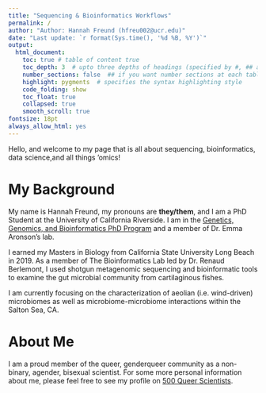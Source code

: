 ```yaml
---
title: "Sequencing & Bioinformatics Workflows"
permalink: /
author: "Author: Hannah Freund (hfreu002@ucr.edu)"
date: "Last update: `r format(Sys.time(), '%d %B, %Y')`" 
output:
  html_document:
    toc: true # table of content true
    toc_depth: 3  # upto three depths of headings (specified by #, ## and ###)
    number_sections: false  ## if you want number sections at each table header
    highlight: pygments  # specifies the syntax highlighting style
    code_folding: show
    toc_float: true
    collapsed: true
    smooth_scroll: true
fontsize: 18pt
always_allow_html: yes
---
```


Hello, and welcome to my page that is all about sequencing, bioinformatics, data science,and all things 'omics!


# My Background

My name is Hannah Freund, my pronouns are **they/them**, and I am a PhD Student at the University of California Riverside. I am in the [Genetics, Genomics, and Bioinformatics PhD Program](https://ggb.ucr.edu/) and a member of Dr. Emma Aronson's lab.

I earned my Masters in Biology from California State University Long Beach in 2019. As a member of The Bioinformatics Lab led by Dr. Renaud Berlemont, I used shotgun metagenomic sequencing and bioinformatic tools to examine the gut microbial community from cartilaginous fishes. 

I am currently focusing on the characterization of aeolian (i.e. wind-driven) microbiomes as well as microbiome-microbiome interactions within the Salton Sea, CA. 

# About Me

I am a proud member of the queer, genderqueer community as a non-binary, agender, bisexual scientist. For some more personal information about me, please feel free to see my profile on [500 Queer Scientists](https://500queerscientists.com/hannah-freund/).